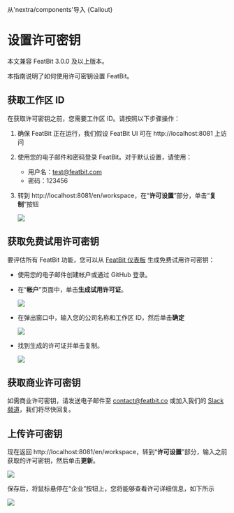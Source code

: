 从'nextra/components'导入 {Callout}

# 设置许可密钥

<Callout type="info">
  本文兼容 FeatBit 3.0.0 及以上版本。
</Callout>

本指南说明了如何使用许可密钥设置 FeatBit。

## 获取工作区 ID

在获取许可密钥之前，您需要工作区 ID。请按照以下步骤操作：

1. 确保 FeatBit 正在运行，我们假设 FeatBit UI 可在 http://localhost:8081 上访问
2. 使用您的电子邮件和密码登录 FeatBit。对于默认设置，请使用：
   - 用户名：test@featbit.com
   - 密码：123456
  
3. 转到 http://localhost:8081/en/workspace，在“**许可设置**”部分，单击“**复制**”按钮
   
   ![](./assets/workspaceid.png)

## 获取免费试用许可密钥

要评估所有 FeatBit 功能，您可以从 [FeatBit 仪表板](https://dashboard.featbit.co/account) 生成免费试用许可密钥：

- 使用您的电子邮件创建帐户或通过 GitHub 登录。
- 在“**帐户**”页面中，单击**生成试用许可证**。

  ![](./assets/request-trial-license1.png)
- 在弹出窗口中，输入您的公司名称和工作区 ID，然后单击**确定**

  ![](./assets/request-trial-license2.png)
- 找到生成的许可证并单击复制。

  ![](./assets/request-trial-license3.png)

## 获取商业许可密钥

如需商业许可密钥，请发送电子邮件至 [contact@featbit.co](mailto:contact@featbit.co) 或加入我们的 [Slack 频道](https://join.slack.com/t/featbit/shared_invite/zt-1ew5e2vbb-x6Apan1xZOaYMnFzqZkGNQ)，我们将尽快回复。
## 上传许可密钥

现在返回 http://localhost:8081/en/workspace，转到“**许可设置**”部分，输入之前获取的许可密钥，然后单击**更新**。

![](./assets/save_license_key.png)

保存后，将鼠标悬停在“企业”按钮上，您将能够查看许可详细信息，如下所示

![](./assets/check-license.png)